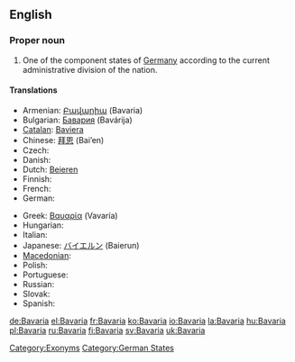 ==English==
{{wikipedia}}
===Proper noun===
{{en-proper noun}}

# One of the component states of [[Germany]] according to the current administrative division of the nation.

====Translations====
{{trans-top|state in Germany}}
* Armenian: [[Բավարիա]] (Bavaria)
* Bulgarian: [[Бавария]] (Bavárija) {{f}}
* [[Catalan]]: [[Baviera]]
* Chinese: [[拜恩]] (Bai’en)
* Czech: {{t-|cs|Bavorsko|n}}
* Danish: {{t-|da|Bayern}}
* Dutch: [[Beieren]] {{n}}
* Finnish: {{t+|fi|Baijeri}}
* French: {{t+|fr|Bavière|f}}
* German: {{t+|de|Bayern|n}}
{{trans-mid}}
* Greek: [[Βαυαρία]] (Vavaría) {{f}}
* Hungarian: {{t+|hu|Bajorország}}
* Italian: {{t-|it|Baviera|f}}
* Japanese: [[バイエルン]] (Baierun)
* [[Macedonian]]: {{t|mk|Баварија|f|tr=Bavárija|sc=Cyrl|xs=Macedonian}}
* Polish: {{t-|pl|Bawaria|f}}
* Portuguese: {{t-|pt|Baviera|f}}
* Russian: {{t+|ru|Бавария|f|tr=Bavárija|sc=Cyrl}}
* Slovak: {{t-|sk|Bavorsko|n}}
* Spanish: {{t-|es|Baviera|f}}
{{trans-bottom}}

[[Category:Exonyms]]
[[Category:German States]]

[[de:Bavaria]]
[[el:Bavaria]]
[[fr:Bavaria]]
[[ko:Bavaria]]
[[io:Bavaria]]
[[la:Bavaria]]
[[hu:Bavaria]]
[[pl:Bavaria]]
[[ru:Bavaria]]
[[fi:Bavaria]]
[[sv:Bavaria]]
[[uk:Bavaria]]